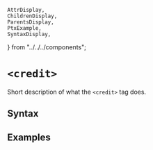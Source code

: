     AttrDisplay,
    ChildrenDisplay,
    ParentsDisplay,
    PtxExample,
    SyntaxDisplay,
} from "../../../components";

# `<credit>`

Short description of what the `<credit>` tag does.

## Syntax

<SyntaxDisplay name="credit" />

## Examples

    